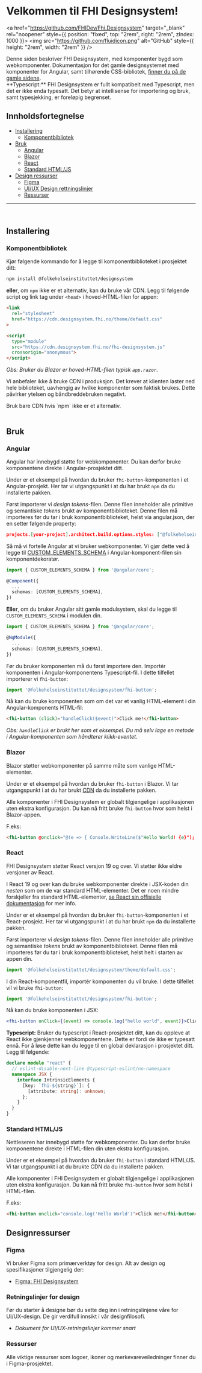 
<Meta title="Kom i gang" />
 
# Velkommen til FHI Designsystem!

<a href="https://github.com/FHIDev/Fhi.Designsystem" target="_blank" rel="noopener" style={{ position: "fixed", top: "2rem", right: "2rem", zIndex: 1000 }}>
  <img src="https://github.com/fluidicon.png" alt="GitHub" style={{ height: "2rem", width: "2rem" }} />
</a>

<div style={{padding: ".25rem 1rem", background: "#D3E3F5", borderRadius: "2px", borderBottom: "4px solid #3283CE", marginBottom: "1rem"}}>
Denne siden beskriver FHI Designsystem, med komponenter bygd som webkomponenter.
Dokumentasjon for det gamle designsystemet med komponenter for Angular, samt tilhørende CSS-bibliotek, <a href="https://old.designsystem.fhi.no" target="_blank" rel="noopener" style={{ color: "#222", textDecoration: "underline" }}>finner du på de gamle sidene</a>.
</div>

<div style={{padding: ".25rem 1rem", background: "#FFE7BA", borderRadius: "2px", borderBottom: "4px solid #F1A541", marginBottom: "2rem"}}>
**Typescript:** FHI Designsystem er fullt kompatibelt med Typescript, men det er ikke enda typesatt. Det betyr at intellisense for importering og bruk, samt typesjekking, er foreløpig begrenset.
</div>

## Innholdsfortegnelse
 
- [Installering](#installering)
  - [Komponentbibliotek](#komponentbibliotek)
- [Bruk](#bruk)
  - [Angular](#angular)
  - [Blazor](#blazor)
  - [React](#react)
  - [Standard HTML/JS](#standard-htmljs)
- [Design ressurser](#design-ressurser)
  - [Figma](#figma)
  - [UI/UX Design rettningslinjer](#uiux-design-rettningslinjer)
  - [Ressurser](#ressurser)

---
<br />

## Installering

### Komponentbibliotek
 
Kjør følgende kommando for å legge til komponentbiblioteket i prosjektet ditt:
```zsh
npm install @folkehelseinstituttet/designsystem
```
**eller**, om `npm` ikke er et alternativ, kan du bruke vår CDN. Legg til følgende script og link tag under `<head>` i hoved-HTML-filen for appen:

```html
<link
  rel="stylesheet"
  href="https://cdn.designsystem.fhi.no/theme/default.css"
>

<script
  type="module"
  src="https://cdn.designsystem.fhi.no/fhi-designsystem.js"
  crossorigin="anonymous">
</script>
```

_Obs: Bruker du Blazor er hoved-HTML-filen typisk `app.razor`._

<div style={{padding: ".25rem 1rem", background: "#FEE9E6", borderRadius: "2px", borderBottom: "4px solid #EC7C73", marginBottom: "2rem"}} >
<p>
Vi anbefaler ikke å bruke CDN i produksjon.
Det krever at klienten laster ned hele biblioteket, uavhengig av hvilke komponenter som faktisk brukes. Dette påvirker ytelsen og båndbreddebruken negativt.
</p>
Bruk bare CDN hvis `npm` ikke er et alternativ.
</div>

<br />

## Bruk

### Angular
Angular har innebygd støtte for webkomponenter. Du kan derfor bruke komponentene direkte i Angular-prosjektet ditt.

Under er et eksempel på hvordan du bruker `fhi-button`-komponenten i et Angular-prosjekt. Her tar vi utgangspunkt i at du har brukt `npm` da du installerte pakken.

Først importerer vi _design tokens_-filen. Denne filen inneholder alle primitive og semantiske _tokens_ brukt av komponentbiblioteket.
Denne filen må importeres før du tar i bruk komponentbiblioteket, helst via angular.json, der en setter følgende property:
```json
projects.[your-project].architect.build.options.styles: ["@folkehelseinstituttet/designsystem/theme/default.css"]
```

Så må vi fortelle Angular at vi bruker webkomponenter.
Vi gjør dette ved å legge til <a href="https://angular.dev/api/core/CUSTOM_ELEMENTS_SCHEMA">CUSTOM_ELEMENTS_SCHEMA</a>
i Angular-komponent-filen sin komponentdekoratør.

```ts
import { CUSTOM_ELEMENTS_SCHEMA } from '@angular/core';

@Component({
  ...
  schemas: [CUSTOM_ELEMENTS_SCHEMA],
})

```

**Eller**, om du bruker Angular sitt gamle modulsystem, skal du legge til `CUSTOM_ELEMENTS_SCHEMA` i modulen din.

```ts
import { CUSTOM_ELEMENTS_SCHEMA } from '@angular/core';

@NgModule({
  ...
  schemas: [CUSTOM_ELEMENTS_SCHEMA],
})

```
Før du bruker komponenten må du først importere den. Importér komponenten i Angular-komponentens Typescript-fil. I dette tilfellet importerer vi `fhi-button`:
```ts
import '@folkehelseinstituttet/designsystem/fhi-button';
```

Nå kan du bruke komponenten som om det var et vanlig HTML-element i din Angular-komponents HTML-fil:

```html
<fhi-button (click)="handleClick($event)">Click me!</fhi-button>
```
_Obs: `handleClick` er brukt her som et eksempel. Du må selv lage en metode i Angular-komponenten som håndterer klikk-eventet._

### Blazor

Blazor støtter webkomponenter på samme måte som vanlige HTML-elementer.

Under er et eksempel på hvordan du bruker `fhi-button` i Blazor. Vi tar utgangspunkt i at du har brukt [CDN](#komponentbibliotek) da du installerte pakken.

Alle komponenter i FHI Designsystem er globalt tilgjengelige i applikasjonen uten ekstra konfigurasjon.
Du kan nå fritt bruke `fhi-button` hvor som helst i Blazor-appen.

F.eks:
```html
<fhi-button @onclick="@(e => { Console.WriteLine($"Hello World! {e}"); })">Click me!</fhi-button>
```

### React

<div style={{padding: ".25rem 1rem", background: "#FFE7BA", borderRadius: "2px", borderBottom: "4px solid #F1A541", marginBottom: "2rem"}} >
FHI Designsystem støtter React versjon 19 og over. Vi støtter ikke eldre versjoner av React.
</div>

I React 19 og over kan du bruke webkomponenter direkte i JSX-koden din _nesten_ som om de var standard HTML-elementer.
Det er noen mindre forskjeller fra standard HTML-elementer, [se React sin offisielle dokumentasjon](https://react.dev/reference/react-dom/components#custom-html-elements) for mer info.

Under er et eksempel på hvordan du bruker `fhi-button`-komponenten i et React-prosjekt. Her tar vi utgangspunkt i at du har brukt `npm` da du installerte pakken.

Først importerer vi _design tokens_-filen. Denne filen inneholder alle primitive og semantiske _tokens_ brukt av komponentbiblioteket.
Denne filen må importeres før du tar i bruk komponentbiblioteket, helst helt i starten av appen din.
```ts
import '@folkehelseinstituttet/designsystem/theme/default.css';
```

I din React-komponentfil, importér komponenten du vil bruke. I dette tilfellet vil vi bruke `fhi-button`:
```jsx
import '@folkehelseinstituttet/designsystem/fhi-button';
```

Nå kan du bruke komponenten i JSX:

```jsx
<fhi-button onClick={(event) => console.log("hello world", event)}>Click me!</fhi-button>
```

**Typescript:** Bruker du typescript i React-prosjektet ditt, kan du oppleve at React ikke gjenkjenner webkomponentene. Dette er fordi de ikke er typesatt ennå.
For å løse dette kan du legge til en global deklarasjon i prosjektet ditt. Legg til følgende:

```ts
declare module "react" {
  // eslint-disable-next-line @typescript-eslint/no-namespace
  namespace JSX {
    interface IntrinsicElements {
      [key: `fhi-${string}`]: {
        [attribute: string]: unknown;
      };
    }
  }
}
```

### Standard HTML/JS

Nettleseren har innebygd støtte for webkomponenter. Du kan derfor bruke komponentene direkte i HTML-filen din uten ekstra konfigurasjon. 

Under er et eksempel på hvordan du bruker `fhi-button` i standard HTML/JS. Vi tar utgangspunkt i at du brukte CDN da du installerte pakken.

Alle komponenter i FHI Designsystem er globalt tilgjengelige i applikasjonen uten ekstra konfigurasjon.
Du kan nå fritt bruke `fhi-button` hvor som helst i HTML-filen.

F.eks:
```html
<fhi-button onclick="console.log('Hello World')">Click me!</fhi-button>
```

## Designressurser

### Figma

Vi bruker Figma som primærverktøy for design. Alt av design og spesifikasjoner tilgjengelig der:

- [Figma: FHI Designsystem](https://www.figma.com/design/VgQG6XeEbFOmHIrxyAOACR/FHI-Designsystem?node-id=0-1&p=f&t=XhXBP8JLJ0J7IPSj-0)

### Retningslinjer for design
 
Før du starter å designe bør du sette deg inn i retningslinjene våre for UI/UX-design. De gir verdifull innsikt i vår designfilosofi.

- _Dokument for UI/UX-retningslinjer kommer snart_

### Ressurser

Alle viktige ressurser som logoer, ikoner og merkevareveiledninger finner du i Figma-prosjektet.
